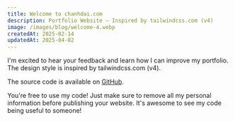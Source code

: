 ```yaml
---
title: Welcome to chanhdai.com
description: Portfolio Website — Inspired by tailwindcss.com (v4)
image: /images/blog/welcome-4.webp
createdAt: 2025-02-14
updatedAt: 2025-04-02
---
```


I'm excited to hear your feedback and learn how I can improve my portfolio. The design style is inspired by tailwindcss.com (v4).

The source code is available on [GitHub](https://github.com/ncdai/chanhdai.com).

You're free to use my code! Just make sure to remove all my personal information before publishing your website. It's awesome to see my code being useful to someone!
